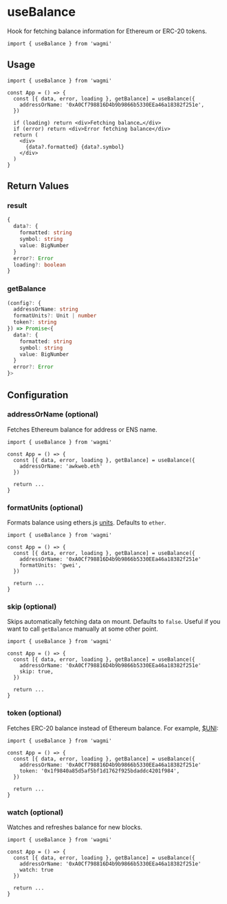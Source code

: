 # useBalance

Hook for fetching balance information for Ethereum or ERC-20 tokens.

```tsx
import { useBalance } from 'wagmi'
```

## Usage

```tsx
import { useBalance } from 'wagmi'

const App = () => {
  const [{ data, error, loading }, getBalance] = useBalance({
    addressOrName: '0xA0Cf798816D4b9b9866b5330EEa46a18382f251e',
  })

  if (loading) return <div>Fetching balance…</div>
  if (error) return <div>Error fetching balance</div>
  return (
    <div>
      {data?.formatted} {data?.symbol}
    </div>
  )
}
```

## Return Values

### result

```ts
{
  data?: {
    formatted: string
    symbol: string
    value: BigNumber
  }
  error?: Error
  loading?: boolean
}
```

### getBalance

```ts
(config?: {
  addressOrName: string
  formatUnits?: Unit | number
  token?: string
}) => Promise<{
  data?: {
    formatted: string
    symbol: string
    value: BigNumber
  }
  error?: Error
}>
```

## Configuration

### addressOrName (optional)

Fetches Ethereum balance for address or ENS name.

```tsx highlight='5'
import { useBalance } from 'wagmi'

const App = () => {
  const [{ data, error, loading }, getBalance] = useBalance({
    addressOrName: 'awkweb.eth'
  })

  return ...
}
```

### formatUnits (optional)

Formats balance using ethers.js [units](https://docs.ethers.io/v5/api/utils/display-logic/#display-logic--units). Defaults to `ether`.

```tsx highlight='6'
import { useBalance } from 'wagmi'

const App = () => {
  const [{ data, error, loading }, getBalance] = useBalance({
    addressOrName: '0xA0Cf798816D4b9b9866b5330EEa46a18382f251e'
    formatUnits: 'gwei',
  })

  return ...
}
```

### skip (optional)

Skips automatically fetching data on mount. Defaults to `false`. Useful if you want to call `getBalance` manually at some other point.

```tsx highlight='6'
import { useBalance } from 'wagmi'

const App = () => {
  const [{ data, error, loading }, getBalance] = useBalance({
    addressOrName: '0xA0Cf798816D4b9b9866b5330EEa46a18382f251e'
    skip: true,
  })

  return ...
}
```

### token (optional)

Fetches ERC-20 balance instead of Ethereum balance. For example, [$UNI](https://etherscan.io/address/0x1f9840a85d5af5bf1d1762f925bdaddc4201f984):

```tsx highlight='6'
import { useBalance } from 'wagmi'

const App = () => {
  const [{ data, error, loading }, getBalance] = useBalance({
    addressOrName: '0xA0Cf798816D4b9b9866b5330EEa46a18382f251e'
    token: '0x1f9840a85d5af5bf1d1762f925bdaddc4201f984',
  })

  return ...
}
```

### watch (optional)

Watches and refreshes balance for new blocks.

```tsx highlight='6'
import { useBalance } from 'wagmi'

const App = () => {
  const [{ data, error, loading }, getBalance] = useBalance({
    addressOrName: '0xA0Cf798816D4b9b9866b5330EEa46a18382f251e'
    watch: true
  })

  return ...
}
```
